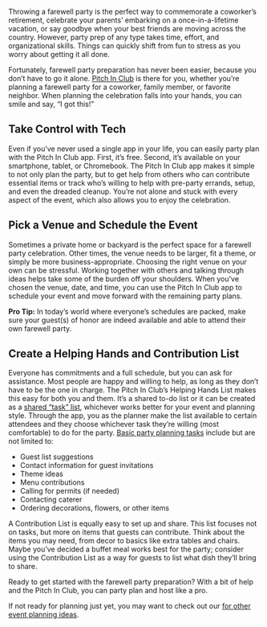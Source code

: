 <BlogImage  />
<BlogInfo  />

Throwing a farewell party is the perfect way to commemorate a coworker’s retirement, celebrate your 
parents’ embarking on a once-in-a-lifetime vacation, or say goodbye when your best friends are moving 
across the country. However, party prep of any type takes time, effort, and organizational skills. 
Things can quickly shift from fun to stress as you worry about getting it all done.

Fortunately, farewell party preparation has never been easier, because you don’t have to go it alone. 
[Pitch In Club](https://pitchinclub.com)
is there for you, whether you’re planning a farewell party for a coworker, family member, or favorite 
neighbor. When planning the celebration falls into your hands, you can smile and say, “I got this!” 

<MobileAd />

## Take Control with Tech

Even if you’ve never used a single app in your life, you can easily party plan with the Pitch In Club app. 
First, it’s free. Second, it’s available on your smartphone, tablet, or Chromebook. The Pitch In Club app 
makes it simple to not only plan the party, but to get help from others who can contribute essential items 
or track who’s willing to help with pre-party errands, setup, and even the dreaded cleanup. You’re not 
alone and stuck with every aspect of the event, which also allows you to enjoy the celebration. 

## Pick a Venue and Schedule the Event

Sometimes a private home or backyard is the perfect space for a farewell party celebration. Other times, 
the venue needs to be larger, fit a theme, or simply be more business-appropriate. Choosing the right 
venue on your own can be stressful. Working together with others and talking through ideas helps take 
some of the burden off your shoulders. When you’ve chosen the venue, date, and time, you can use the 
Pitch In Club app to schedule your event and move forward with the remaining party plans.

**Pro Tip:** In today’s world where everyone’s 
schedules are packed, make sure your guest(s) of honor are indeed available and able to attend 
their own farewell party. 

<MobileAd />

## Create a Helping Hands and Contribution List

Everyone has commitments and a full schedule, but you can ask for assistance. Most people are happy and 
willing to help, as long as they don’t have to be the one in charge. The Pitch In Club’s Helping Hands 
List makes this easy for both you and them. It’s a shared to-do list or it can be created as a 
[shared “task” list](https://pitchinclub.com/blog/need-a-shared-task-list),
whichever works better for your event and planning style. Through the app, you as the planner make the 
list available to certain attendees and they choose whichever task they’re willing (most comfortable) 
to do for the party. 
[Basic party planning tasks](https://pitchinclub.com/blog/six-tips-for-completing-event-planning-checklist)
include but are not limited to:

- Guest list suggestions
- Contact information for guest invitations
- Theme ideas
- Menu contributions
- Calling for permits (if needed)
- Contacting caterer
- Ordering decorations, flowers, or other items

A Contribution List is equally easy to set up and share. This list focuses not on tasks, but more on items 
that guests can contribute. Think about the items you may need, from decor to basics like extra tables and 
chairs. Maybe you’ve decided a buffet meal works best for the party; consider using the Contribution List 
as a way for guests to list what dish they’ll bring to share.

Ready to get started with the farewell party preparation? With a bit of help and the Pitch In Club, you can 
party plan and host like a pro.

If not ready for planning just yet, you may want to check out our
[for other event planning ideas](https://pitchinclub/blog/list/1).

<MobileAd />